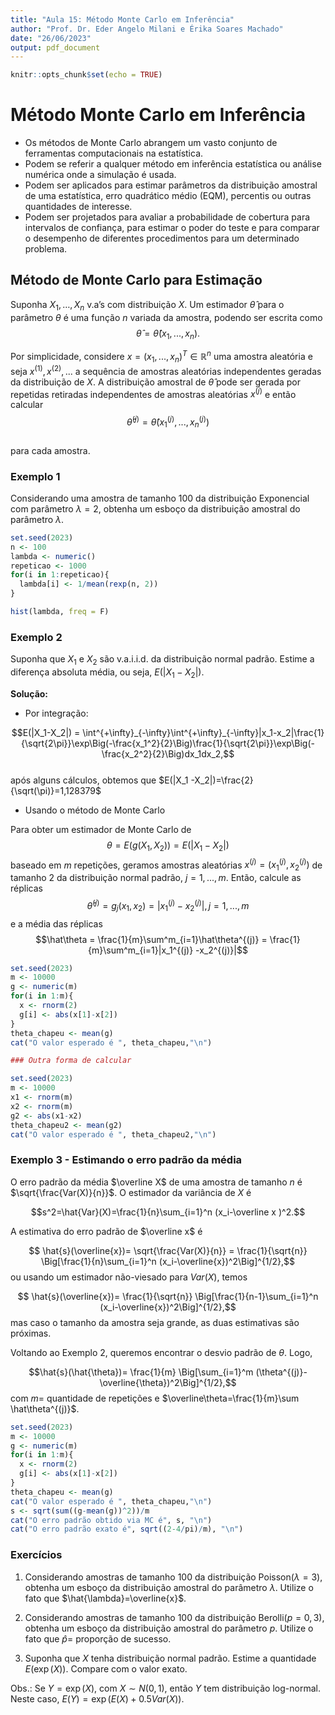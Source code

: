 ---
title: "Aula 15: Método Monte Carlo em Inferência"
author: "Prof. Dr. Eder Angelo Milani e Érika Soares Machado"
date: "26/06/2023"
output: pdf_document
---

```{r setup, include=FALSE}
knitr::opts_chunk$set(echo = TRUE)
```


# Método Monte Carlo em Inferência

- Os métodos de Monte Carlo abrangem um vasto conjunto de ferramentas computacionais na estatística. 
- Podem se referir a qualquer método em inferência estatística ou análise numérica onde a simulação é usada.
- Podem ser aplicados para estimar parâmetros da distribuição amostral de uma estatística, erro quadrático médio (EQM), percentis ou outras quantidades de interesse.
- Podem ser projetados para avaliar a probabilidade de cobertura para intervalos de confiança, para estimar o poder do teste e para comparar o desempenho de diferentes procedimentos para um determinado problema.  


## Método de Monte Carlo para Estimação

Suponha $X_1,\ldots,X_n$ v.a's com distribuição $X$. Um estimador $\hat\theta$ para o parâmetro $\theta$ é uma função $n$ variada da amostra, podendo ser escrita como
$$\hat\theta = \hat\theta(x_1,...,x_n).$$

Por simplicidade, considere $x=(x_1,...,x_n)^T\in \mathbb{R}^n$ uma amostra aleatória e seja $x^{(1)},x^{(2)},...$ a sequência de amostras aleatórias independentes geradas da distribuição de $X$. A distribuição amostral de $\hat\theta$ pode ser gerada por repetidas retiradas independentes de amostras aleatórias $x^{(j)}$ e então calcular
$$\hat\theta^{(j)} = \hat\theta(x^{(j)}_1,...,x^{(j)}_n)$$  
para cada amostra.  

### Exemplo 1

Considerando uma amostra de tamanho 100 da distribuição Exponencial com parâmetro $\lambda=2$, obtenha um esboço da distribuição amostral do parâmetro $\lambda$. 



```{r}
set.seed(2023)
n <- 100
lambda <- numeric()
repeticao <- 1000
for(i in 1:repeticao){
  lambda[i] <- 1/mean(rexp(n, 2))
}

hist(lambda, freq = F)
```


### Exemplo 2

Suponha que $X_1$ e $X_2$ são v.a.i.i.d. da distribuição normal padrão. Estime a diferença absoluta média, ou seja, $E(|X_1-X_2|)$.


**Solução:**


- Por integração:  

$$E(|X_1-X_2|) = \int^{+\infty}_{-\infty}\int^{+\infty}_{-\infty}|x_1-x_2|\frac{1}{\sqrt{2\pi}}\exp\Big(-\frac{x_1^2}{2}\Big)\frac{1}{\sqrt{2\pi}}\exp\Big(-\frac{x_2^2}{2}\Big)dx_1dx_2,$$  
após alguns cálculos, obtemos que $E(|X_1 -X_2|)=\frac{2}{\sqrt(\pi)}=1,128379$


- Usando o método de Monte Carlo

Para obter um estimador de Monte Carlo de 
$$\theta = E(g(X_1,X_2)) = E(|X_1-X_2|)$$
baseado em $m$ repetições, geramos amostras aleatórias $x^{(j)} = (x_1^{(j)},x_2^{(j)})$ de tamanho 2 da distribuição normal padrão, $j = 1,...,m$. Então, calcule as réplicas $$\hat\theta^{(j)} = g_j(x_1,x_2) = |x_1^{(j)}-x_2^{(j)}|, j = 1,...,m$$
e a média das réplicas 
$$\hat\theta = \frac{1}{m}\sum^m_{i=1}\hat\theta^{(j)} = \frac{1}{m}\sum^m_{i=1}|x_1^{(j)} -x_2^{(j)}|$$

```{r}
set.seed(2023)
m <- 10000
g <- numeric(m)
for(i in 1:m){
  x <- rnorm(2)
  g[i] <- abs(x[1]-x[2])
}
theta_chapeu <- mean(g)
cat("O valor esperado é ", theta_chapeu,"\n")

### Outra forma de calcular 

set.seed(2023)
m <- 10000
x1 <- rnorm(m)
x2 <- rnorm(m)
g2 <- abs(x1-x2)
theta_chapeu2 <- mean(g2)
cat("O valor esperado é ", theta_chapeu2,"\n")

```


### Exemplo 3 - Estimando o erro padrão da média


O erro padrão da média $\overline X$ de uma amostra de tamanho $n$ é $\sqrt{\frac{Var(X)}{n}}$. O estimador da variância de $X$ é 

$$s^2=\hat{Var}(X)=\frac{1}{n}\sum_{i=1}^n (x_i-\overline x )^2.$$

A estimativa do erro padrão de $\overline x$ é 

$$ \hat{s}(\overline{x})= \sqrt{\frac{Var(X)}{n}} = \frac{1}{\sqrt{n}} \Big[\frac{1}{n}\sum_{i=1}^n (x_i-\overline{x})^2\Big]^{1/2},$$
ou usando um estimador não-viesado para $Var(X)$, temos 

$$ \hat{s}(\overline{x})= \frac{1}{\sqrt{n}} \Big[\frac{1}{n-1}\sum_{i=1}^n (x_i-\overline{x})^2\Big]^{1/2},$$
mas caso o tamanho da amostra seja grande, as duas estimativas são próximas.


Voltando ao Exemplo 2, queremos encontrar o desvio padrão de $\theta$. Logo, 

$$\hat{s}(\hat{\theta})= \frac{1}{m} \Big[\sum_{i=1}^m (\theta^{(j)}-\overline{\theta})^2\Big]^{1/2},$$
com $m=$ quantidade de repetições e $\overline\theta=\frac{1}{m}\sum \hat\theta^{(j)}$.

```{r}
set.seed(2023)
m <- 10000
g <- numeric(m)
for(i in 1:m){
  x <- rnorm(2)
  g[i] <- abs(x[1]-x[2])
}
theta_chapeu <- mean(g)
cat("O valor esperado é ", theta_chapeu,"\n")
s <- sqrt(sum((g-mean(g))^2))/m
cat("O erro padrão obtido via MC é", s, "\n")
cat("O erro padrão exato é", sqrt((2-4/pi)/m), "\n")

```


### Exercícios

1) Considerando amostras de tamanho 100 da distribuição Poisson($\lambda=3$), obtenha um esboço da distribuição amostral do parâmetro $\lambda$. Utilize o fato que $\hat{\lambda}=\overline{x}$.

2) Considerando amostras de tamanho 100 da distribuição Berolli($p=0,3$), obtenha um esboço da distribuição amostral do parâmetro $p$. Utilize o fato que $\hat{p}=$ proporção de sucesso.

3) Suponha que $X$ tenha distribuição normal padrão. Estime a quantidade $E(\exp(X))$. Compare com o valor exato. 



Obs.: Se $Y = \exp(X)$, com $X\sim N(0,1)$, então $Y$ tem distribuição log-normal. Neste caso, $E(Y) = \exp(E(X)+0.5Var(X))$.
